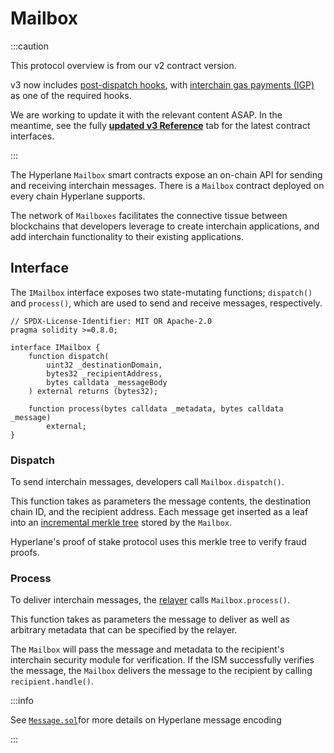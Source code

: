 # Mailbox

:::caution

This protocol overview is from our v2 contract version.

v3 now includes [post-dispatch hooks](../reference/hooks/overview.mdx), with [interchain gas payments (IGP)](../reference/hooks/interchain-gas.mdx) as one of the required hooks.

We are working to update it with the relevant content ASAP. In the meantime, see the fully [**updated v3 Reference**](../reference/messaging/messaging-interface.mdx) tab for the latest contract interfaces.

:::


The Hyperlane `Mailbox` smart contracts expose an on-chain API for sending and receiving interchain messages. There is a `Mailbox` contract deployed on every chain Hyperlane supports.

The network of `Mailboxes` facilitates the connective tissue between blockchains that developers leverage to create interchain applications, and add interchain functionality to their existing applications.

## Interface

The `IMailbox` interface exposes two state-mutating functions; `dispatch()` and `process()`, which are used to send and receive messages, respectively.

```solidity
// SPDX-License-Identifier: MIT OR Apache-2.0
pragma solidity >=0.8.0;

interface IMailbox {
    function dispatch(
        uint32 _destinationDomain,
        bytes32 _recipientAddress,
        bytes calldata _messageBody
    ) external returns (bytes32);

    function process(bytes calldata _metadata, bytes calldata _message)
        external;
}
```

### Dispatch

To send interchain messages, developers call `Mailbox.dispatch()`.

This function takes as parameters the message contents, the destination chain ID, and the recipient address. Each message get inserted as a leaf into an [incremental merkle tree](https://medium.com/@josephdelong/ethereum-2-0-deposit-merkle-tree-13ec8404ca4f) stored by the `Mailbox`.

Hyperlane's proof of stake protocol uses this merkle tree to verify fraud proofs.

### Process

To deliver interchain messages, the [relayer](./agents/relayer.mdx) calls `Mailbox.process()`.

This function takes as parameters the message to deliver as well as arbitrary metadata that can be specified by the relayer.

The `Mailbox` will pass the message and metadata to the recipient's interchain security module for verification. If the ISM successfully verifies the message, the `Mailbox` delivers the message to the recipient by calling `recipient.handle()`.

:::info

See [`Message.sol`](https://github.com/hyperlane-xyz/hyperlane-monorepo/blob/main/solidity/contracts/libs/Message.sol)for more details on Hyperlane message encoding

:::
